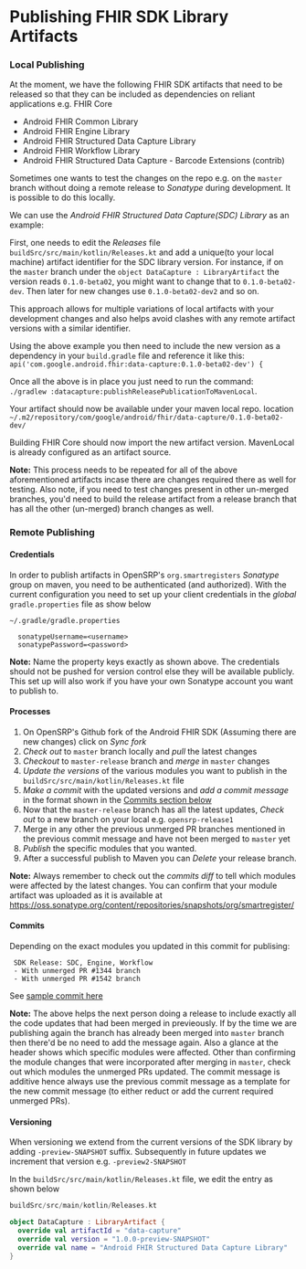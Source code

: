 # Publishing FHIR SDK Library Artifacts

### Local Publishing
At the moment, we have the following FHIR SDK artifacts that need to be released so that they can be included as dependencies on reliant applications e.g. FHIR Core

- Android FHIR Common Library
- Android FHIR Engine Library
- Android FHIR Structured Data Capture Library
- Android FHIR Workflow Library
- Android FHIR Structured Data Capture - Barcode Extensions (contrib)

Sometimes one wants to test the changes on the repo e.g. on the `master` branch without doing a remote release to _Sonatype_ during development. It is possible to do this locally.

We can use the _Android FHIR Structured Data Capture(SDC) Library_ as an example:

First,  one needs to edit the _Releases_ file `buildSrc/src/main/kotlin/Releases.kt` and add a unique(to your local machine) artifact identifier for the SDC library version.
For instance, if on the `master` branch under the `object DataCapture : LibraryArtifact` the version reads `0.1.0-beta02`, you might want to change that to `0.1.0-beta02-dev`. Then later for new changes use `0.1.0-beta02-dev2` and so on.

This approach allows for multiple variations of local artifacts with your development changes and also helps avoid clashes with any remote artifact versions with a similar identifier.

Using the above example you then need to include the new version as a dependency in your `build.gradle` file and reference it like this: <br/> `api('com.google.android.fhir:data-capture:0.1.0-beta02-dev') {`

Once all the above is in place you just need to run the command: <br/>
`./gradlew :datacapture:publishReleasePublicationToMavenLocal`. <br/>

Your artifact should now be available under your maven local repo. location `~/.m2/repository/com/google/android/fhir/data-capture/0.1.0-beta02-dev/`

Building FHIR Core should now import the new artifact version. MavenLocal is already configured as an artifact source.

**Note:** This process needs to be repeated for all of the above aforementioned artifacts incase there are changes required there as well for testing. Also note, if you need to test changes present in other un-merged branches, you'd need to build the release artifact from a release branch that has all the other (un-merged) branch changes as well.

### Remote Publishing


  #### Credentials
  In order to publish artifacts in OpenSRP's `org.smartregisters` _Sonatype_ group on maven, you need to be authenticated (and authorized). With the current configuration you need to set up your client credentials in the _global_ `gradle.properties` file as show below
  
  ```properties
  ~/.gradle/gradle.properties
  
    sonatypeUsername=<username>
    sonatypePassword=<password>
  ```
  
 **Note:** Name the property keys exactly as shown above. The credentials should not be pushed for version control else they will be available publicly. This set up will also work if you have your own Sonatype account you want to publish to. 
  
  #### Processes

  1. On OpenSRP's Github fork of the Android FHIR SDK (Assuming there are new changes) click on _Sync fork_
  2. _Check out_ to `master` branch locally and _pull_ the latest changes
  3. _Checkout_ to `master-release` branch and _merge_ in `master` changes
  4. _Update the versions_ of the various modules you want to publish in the `buildSrc/src/main/kotlin/Releases.kt` file
  5. _Make a commit_ with the updated versions and _add a commit message_ in the format shown in the [Commits section below](#commits)
  6. Now that the `master-release` branch has all the latest updates, _Check out_ to a new branch on your local e.g. `opensrp-release1`
  7. Merge in any other the previous unmerged PR branches mentioned in the previous commit message and have not been merged to `master` yet
  8. _Publish_ the specific modules that you wanted. 
  9. After a successful publish to Maven you can _Delete_ your release branch.

**Note:** Always remember to check out the _commits diff_ to tell which modules were affected by the latest changes. You can confirm that your module artifact was uploaded as it is available at https://oss.sonatype.org/content/repositories/snapshots/org/smartregister/


  #### Commits
  
  Depending on the exact modules you updated in this commit for publising:
  ```
   SDK Release: SDC, Engine, Workflow
   - With unmerged PR #1344 branch
   - With unmerged PR #1542 branch
  ```
See [sample commit here](https://github.com/google/android-fhir/commit/10e46a0eac5f41b68b5bb1caa87069b83d36c6b1)

 **Note:** The above helps the next person doing a release to include exactly all the code updates that had been merged in previeously. If by the time we are publishing again the branch has already been merged into `master` branch then there'd be no need to add the message again. Also a glance at the header shows which specific modules were affected. Other than confirming the module changes that were incorporated after merging in `master`, check out which modules the unmerged PRs updated. The commit message is additive hence always use the previous commit message as a template for the new commit message (to either reduct or add the current required unmerged PRs).

 ####  Versioning
 When versioning we extend from the current versions of the SDK library by adding `-preview-SNAPSHOT` suffix. Subsequently in future updates we increment that version e.g. `-preview2-SNAPSHOT`
  
 In the `buildSrc/src/main/kotlin/Releases.kt` file, we edit the entry as shown below 

  ```kotlin
  buildSrc/src/main/kotlin/Releases.kt
  
  object DataCapture : LibraryArtifact {
    override val artifactId = "data-capture"
    override val version = "1.0.0-preview-SNAPSHOT"
    override val name = "Android FHIR Structured Data Capture Library"
  }
  ```
